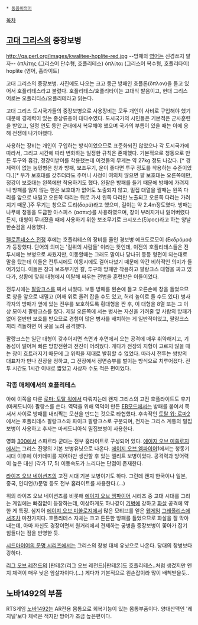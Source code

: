  * [[동음이의어]]

[[목차]]

== [[고대 그리스]]의 중장보병 ==
http://qa.perl.org/images/kwalitee-hoplite-red.jpg
--방패의 [[프로그래밍|영]][[펄(프로그래밍 언어)|어]]는 신경쓰지 말자--
ὁπλίτης (그리스어 단수형, 호플리테스)
όπλίται (그리스어 복수형, 호플리타이)
hoplite (영어, 홉라이트)

고대 그리스의 중장보병. 사진에도 나오는 크고 둥근 방패인 호플론(ὅπλον)을 들고 있어서 호플리테스라고 불렀다. 호플리테스/호플리타이는 고대식 발음이고, 현대 그리스어로는 오플리티스/오플리테라고 읽는다.

고대 그리스 도시국가들의 중장보병으로 사용장비는 모두 개인이 사비로 구입해야 했기 때문에 경제력이 있는 중상류층이 대다수였다. 도시국가의 시민들은 기본적은 군사훈련을 받았고, 일정 연도 동안 군대에서 복무해야 했으며 국가의 부름이 있을 때는 이에 응해 전쟁에 나가야했다.

사용하는 장비는 개인이 구입하는 방식이었으므로 표준화되진 않았으나 각 도시국가에 따라서, 그리고 시간에 따라 변화하는 일정한 규칙은 존재했다. 기본적으로 청동으로 만든 투구와 흉갑, 정강이받이를 착용했는데 이것들의 무게는 약 27kg 정도 나갔다. [* 경제력이 없는 농민병은 창과 방패, 보조무기, 운이 좋다면 투구 정도를 착용하는 수준이었다.][* 부가 보호대를 갖추더라도 주머니 사정이 여의치 않으면 팔 보호대는 오른쪽에만, 정강이 보호대는 왼쪽에만 착용하기도 했다. 왼팔은 방패를 들기 때문에 방패에 가려지니 방패를 잃지 않는 한은 보호대가 없어도 노출되지 않고, 밀집 대열을 짤때는 왼쪽 다리를 앞으로 내밀고 오른쪽 다리는 뒤로 가서 왼쪽 다리만 노출되고 오른쪽 다리는 가려지기 때문.]주 무기는 창으로 도리(δορύ)라고 했으며, 길이는 약 2.4m정도였다. 방패는 나무에 청동을 도금한 아스피스 (ασπις)를 사용하였으며, 창이 부러지거나 잃어버렸다든지, 대형이 무너졌을 때에 사용하기 위한 보조무기로 크시포스(ξίφος)라고 하는 양날 한손검을 사용했다.

[[펠로폰네소스 전쟁]] 후에는 호플리테스의 장비를 줄인 경보병 에크도로모이 (Εκδρόμοι)가 등장했다. 단어의 의미는 '길위의 사람들' 이라는 뜻인데, 이전의 호플리테스들은 전투시에는 보병으로 싸웠지만, 이동할때는 그래도 말이나 당나귀 등등 형편이 되는대로 말을 탔는데 이들은 전투시에도 이동시에도 걸어다녔기 때문에 약간 비하적인 의미가 들어가있다. 이들은 창과 보조무기인 칼, 투구와 방패만 착용하고 팔랑크스 대형을 짜고 있다가, 상황에 맞춰 대형에서 이탈해 싸우는 전법을 훈련받은 이들이었다.

전투시에는 [[팔랑크스]]를 짜서 싸웠다. 보통 방패를 왼손에 들고 오른손에 창을 들었으므로 창을 앞으로 내밀고 (어깨 위로 올려 잡을 수도 있고, 허리 높이로 들 수도 있다) 병사 각자의 방패가 옆에 있는 전우를 보호하도록 횡대형을 짠 후, 이 대형을 8열 또는 그 이상 모아서 팔랑크스를 짰다. 제일 오른쪽에 서는 병사는 자신을 가려줄 옆 사람의 방패가 없어 절반만 보호를 받으므로 경험이 많은 병사를 배치하는 게 일반적이었고, 팔랑크스끼리 격돌하면 이 곳을 노려 공격했다.

팔랑크스는 일단 대형이 갖추어지면 측면과 후면에서 오는 공격에 매우 취약해지고, 기동성이 떨어져 빠른 방향전환과 전진이 어려웠다. 게다가 전장의 지형이 고르지 않을 때는 창이 흐트러지기 때문에 그 위력을 제대로 발휘할 수 없었다. 따라서 전투는 쌍방의 대표자가 만나 전장을 정하고, 그 전장에서 정면승부를 벌이는 방식으로 치루어졌다. 전투 시간도 1시간 이내로 짧았고 사상자 수도 적은 편이었다.

=== 각종 매체에서의 호플리테스 ===
아예 이쪽을 다룬 [[로마: 토탈 워]]에서 다뤄지는데 왠지 그리스의 고전 호플라이트도 후기(마케도니아) 팔랑스를 쓴다. 역덕을 위해 역덕이 만든 [[EB모드]]에서는 방패를 붙여서 쭉 서서 사이로 방패를 내리찍는 모션을 만드는 것으로 타협했다. 후속작인 [[토탈 워: 로마2]] 에서는 호플리테스 팔랑크스와 파이크 팔랑크스로 구분되며, 전자는 그리스 계통의 밀집보병이 사용하고 후자는 마케도니아식 밀집보병이 사용한다.

영화 [[300]]에서 스파르타 군대는 전부 홉라이트로 구성되어 있다. [[에이지 오브 미쏠로지]]에서는 그리스 진영의 기본 보병유닛으로 나온다. [[에이지 오브 엠파이어]]1에서는 청동기 시대 이후에 아카데미를 지어야만 생산할 후 있는 엘리트 보병이었다. 공격력과 방어력이 높은 대신 (각가 17, 5) 이동속도가 느리다는 단점이 존재한다.

[[라이즈 오브 네이션즈]]의 고전 시대 기본 보병이기도 하다. 그런데 왠지 한국이나 일본, 중국, 인디언(!)문명 등도 전부 홉라이트를 사용한다.(...)

위의 라이즈 오브 네이션즈를 비롯해 [[에이지 오브 엠파이어]] 시리즈 중 고대 시대를 그리는 게임에는 빠짐없이 등장하는데, 이상하게도 하나같이 [[기병]]에 강하고 [[화살]] 공격에 약한 게 특징. 심지어 [[에이지 오브 미쏠로지]]에서 많은 모티브를 얻은 [[웹게임]] [[그레폴리스]]에서조차 마찬가지다. 호플리테스 자체는 크고 튼튼한 방패를 들었으므로 화살을 잘 막아내는데, 아마 자신도 경장이면서 원거리에서 견제하는 궁병을 중장보병이 쫓아가 잡기 힘들다는 점을 반영한 듯.

[[시드마이어의 문명 시리즈]]에서는 그리스의 창병 대체 유닛으로 나온다. 당대의 창병보다 강하다.

[[리그 오브 레전드]]의 [판테온(리그 오브 레전드)|판테온]도 호플리테스..처럼 생겼지만 왠지 체력이 매우 낮은 암살자이다.(...) 게다가 기본적으로 왼손잡이라 많이 배척받을듯..

== 노바1492의 부품 ==
RTS게임 [[노바1492]]는 AR전용 몸통으로 회복기능이 있는 몸통부품이다. 
양대산맥인 '레지널'보다 체력은 적지만 방어가 조금 높은편이다. 
